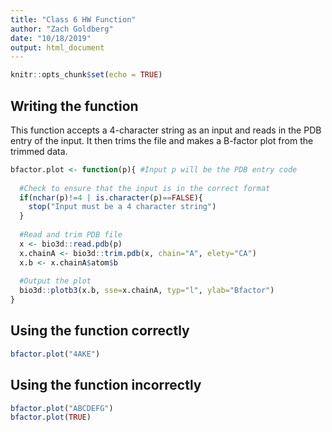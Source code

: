 ```yaml
---
title: "Class 6 HW Function"
author: "Zach Goldberg"
date: "10/18/2019"
output: html_document
---
```


```r
knitr::opts_chunk$set(echo = TRUE)
```

## Writing the function

This function accepts a 4-character string as an input and reads in the PDB entry of the input. It then trims the file and makes a B-factor plot from the trimmed data.
```r
bfactor.plot <- function(p){ #Input p will be the PDB entry code
  
  #Check to ensure that the input is in the correct format
  if(nchar(p)!=4 | is.character(p)==FALSE){
    stop("Input must be a 4 character string")
  }
  
  #Read and trim PDB file
  x <- bio3d::read.pdb(p)
  x.chainA <- bio3d::trim.pdb(x, chain="A", elety="CA") 
  x.b <- x.chainA$atom$b 
  
  #Output the plot
  bio3d::plotb3(x.b, sse=x.chainA, typ="l", ylab="Bfactor") 
}

```

## Using the function correctly

```r
bfactor.plot("4AKE")
```

## Using the function incorrectly
```r
bfactor.plot("ABCDEFG")
bfactor.plot(TRUE)

```

